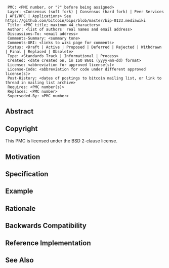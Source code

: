 <pre>
 PMC: <PMC number, or "?" before being assigned>
 Layer: <Consensus (soft fork) | Consensus (hard fork) | Peer Services | API/RPC | Applications> See https://github.com/bitcoin/bips/blob/master/bip-0123.mediawiki
 Title: <PMC title; maximum 44 characters>
 Author: <list of authors' real names and email address>
 Discussions-To: <email address>
 Comments-Summary: <summary tone>
 Comments-URI: <links to wiki page for comments>
 Status: <Draft | Active | Proposed | Deferred | Rejected | Withdrawn | Final | Replaced | Obsolete>
 Type: <Standards Track | Informational | Process>
 Created: <date created on, in ISO 8601 (yyyy-mm-dd) format>
 License: <abbreviation for approved license(s)>
 License-Code: <abbreviation for code under different approved license(s)>
 Post-History: <dates of postings to bitcoin mailing list, or link to thread in mailing list archive>
 Requires: <PMC number(s)>
 Replaces: <PMC number>
 Superseded-By: <PMC number>
</pre>

==Abstract==

==Copyright==

This PMC is licensed under the BSD 2-clause license.

==Motivation==

==Specification==

==Example==

==Rationale==

==Backwards Compatibility==

==Reference Implementation==

==See Also==
